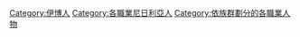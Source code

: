 [[Category:伊博人|Category:伊博人]]
[[Category:各職業尼日利亞人|Category:各職業尼日利亞人]]
[[Category:依族群劃分的各職業人物|Category:依族群劃分的各職業人物]]